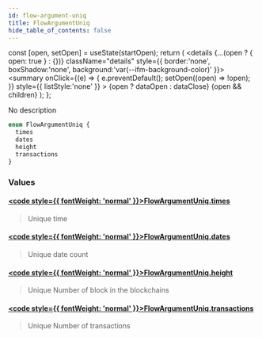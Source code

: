 ```yaml
---
id: flow-argument-uniq
title: FlowArgumentUniq
hide_table_of_contents: false
---
```







  const [open, setOpen] = useState(startOpen);
  return (
    <details {...(open ? { open: true } : {})} className="details" style={{ border:'none', boxShadow:'none', background:'var(--ifm-background-color)' }}>
      <summary
        onClick={(e) => {
          e.preventDefault();
          setOpen((open) => !open);
        }}
        style={{ listStyle:'none' }}
      >
      {open ? dataOpen : dataClose}
      </summary>
      {open && children}
    </details>
  );
};








No description


```graphql
enum FlowArgumentUniq {
  times
  dates
  height
  transactions
}
```




### Values

#### [<code style={{ fontWeight: 'normal' }}>FlowArgumentUniq.<b>times</b></code>](#)  
> 
> 
> Unique time
> 

#### [<code style={{ fontWeight: 'normal' }}>FlowArgumentUniq.<b>dates</b></code>](#)  
> 
> 
> Unique date count
> 

#### [<code style={{ fontWeight: 'normal' }}>FlowArgumentUniq.<b>height</b></code>](#)  
> 
> 
> Unique Number of block in the blockchains
> 

#### [<code style={{ fontWeight: 'normal' }}>FlowArgumentUniq.<b>transactions</b></code>](#)  
> 
> 
> Unique Number of transactions
> 




